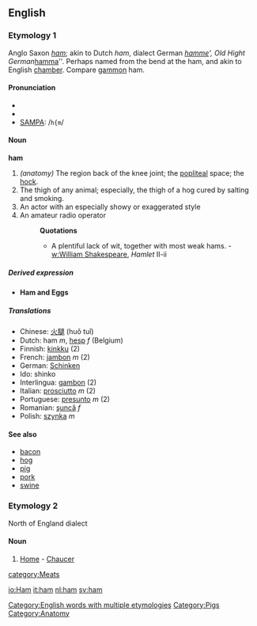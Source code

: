 ==English==
===Etymology 1===
Anglo Saxon ''[[ham]]''; akin to Dutch ''ham'', dialect German ''[[hamme]]', Old Hight German ''[[hamma]]''. Perhaps named from the bend at the ham, and akin to English [[chamber]]. Compare [[gammon]] ham.

====Pronunciation====
*{{AHD|/hăm/}}
*{{IPA|/hæm/}}
*[[SAMPA]]: /<tt>h{m</tt>/

==== Noun ====
'''ham'''
#''(anatomy)'' The region back of the knee joint; the [[popliteal]] space; the [[hock]].
#The thigh of any animal; especially, the thigh of a hog cured by salting and smoking.
#An actor with an especially showy or exaggerated style
#An amateur radio operator
#:'''Quotations'''
#:*A plentiful lack of wit, together with most weak hams. - [[w:William Shakespeare]], ''Hamlet'' II-ii

=====Derived expression=====
*'''Ham and Eggs'''<!-- is this really idiomatic? capitalised? -->

===== Translations =====
*Chinese: [[火腿]] (huǒ tuǐ)
*Dutch: ham ''m'', [[hesp]] ''f'' (Belgium)
*Finnish: [[kinkku]] (2)
*French: [[jambon]] ''m'' (2)
*German: [[Schinken]]
*Ido: shinko
*Interlingua: [[gambon]] (2)
*Italian: [[prosciutto]] ''m'' (2)
*Portuguese: [[presunto]] ''m'' (2)
*Romanian: [[şuncă]] ''f''
*Polish: [[szynka]] ''m''

====See also====
*[[bacon]]
*[[hog]]
*[[pig]]
*[[pork]]
*[[swine]]

===Etymology 2===
North of England dialect

====Noun====
#[[Home]] - [[Chaucer]]

[[Category:English words with multiple etymologies]]
[[category:Meats]]
[[Category:Pigs]]
[[Category:Anatomy]]

[[io:Ham]]
[[it:ham]]
[[nl:ham]]
[[sv:ham]]